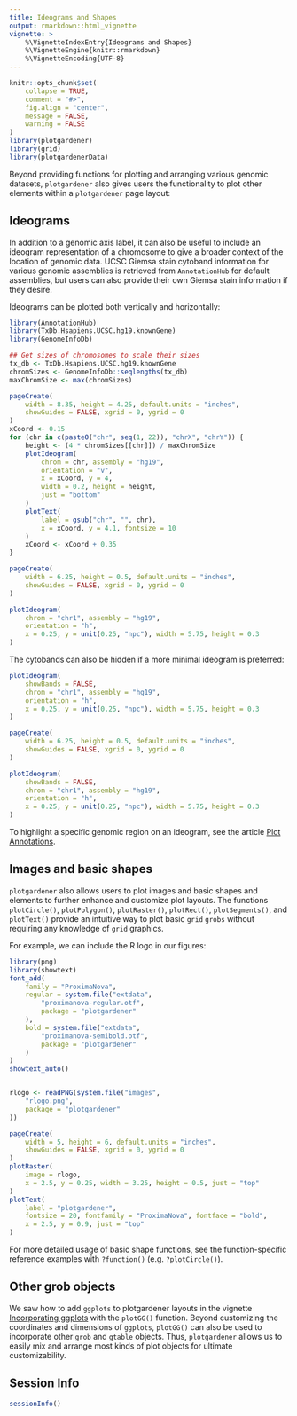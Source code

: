 ```yaml
---
title: Ideograms and Shapes
output: rmarkdown::html_vignette
vignette: >
    %\VignetteIndexEntry{Ideograms and Shapes}
    %\VignetteEngine{knitr::rmarkdown}
    %\VignetteEncoding{UTF-8}
---
```


```r
knitr::opts_chunk$set(
    collapse = TRUE,
    comment = "#>",
    fig.align = "center",
    message = FALSE,
    warning = FALSE
)
library(plotgardener)
library(grid)
library(plotgardenerData)
```

Beyond providing functions for plotting and arranging various genomic 
datasets, `plotgardener` also gives users the functionality to plot other elements
within a `plotgardener` page layout:

## Ideograms

In addition to a genomic axis label, it can also be useful to include an 
ideogram representation of a chromosome to give a broader context of the 
location of genomic data. UCSC Giemsa stain cytoband information for various 
genomic assemblies is retrieved from `AnnotationHub` for default assemblies, 
but users can also provide their own Giemsa stain information if they desire.

Ideograms can be plotted both vertically and horizontally:
```r
library(AnnotationHub)
library(TxDb.Hsapiens.UCSC.hg19.knownGene)
library(GenomeInfoDb)

## Get sizes of chromosomes to scale their sizes
tx_db <- TxDb.Hsapiens.UCSC.hg19.knownGene
chromSizes <- GenomeInfoDb::seqlengths(tx_db)
maxChromSize <- max(chromSizes)

pageCreate(
    width = 8.35, height = 4.25, default.units = "inches",
    showGuides = FALSE, xgrid = 0, ygrid = 0
)
xCoord <- 0.15
for (chr in c(paste0("chr", seq(1, 22)), "chrX", "chrY")) {
    height <- (4 * chromSizes[[chr]]) / maxChromSize
    plotIdeogram(
        chrom = chr, assembly = "hg19",
        orientation = "v",
        x = xCoord, y = 4,
        width = 0.2, height = height,
        just = "bottom"
    )
    plotText(
        label = gsub("chr", "", chr),
        x = xCoord, y = 4.1, fontsize = 10
    )
    xCoord <- xCoord + 0.35
}
```

```r
pageCreate(
    width = 6.25, height = 0.5, default.units = "inches",
    showGuides = FALSE, xgrid = 0, ygrid = 0
)

plotIdeogram(
    chrom = "chr1", assembly = "hg19",
    orientation = "h",
    x = 0.25, y = unit(0.25, "npc"), width = 5.75, height = 0.3
)
```

The cytobands can also be hidden if a more minimal ideogram is preferred:

```r
plotIdeogram(
    showBands = FALSE,
    chrom = "chr1", assembly = "hg19",
    orientation = "h",
    x = 0.25, y = unit(0.25, "npc"), width = 5.75, height = 0.3
)
```

```r
pageCreate(
    width = 6.25, height = 0.5, default.units = "inches",
    showGuides = FALSE, xgrid = 0, ygrid = 0
)

plotIdeogram(
    showBands = FALSE,
    chrom = "chr1", assembly = "hg19",
    orientation = "h",
    x = 0.25, y = unit(0.25, "npc"), width = 5.75, height = 0.3
)
```

To highlight a specific genomic region on an ideogram, see the 
article [Plot Annotations](annotations.html#genomic-region-highlights-and-zooms-1). 

## Images and basic shapes

`plotgardener` also allows users to plot images and basic shapes and elements to 
further enhance and customize plot layouts. The functions `plotCircle()`, 
`plotPolygon()`, `plotRaster()`, `plotRect()`, `plotSegments()`, 
and `plotText()` provide an intuitive way to plot basic `grid` `grobs` 
without requiring any knowledge of `grid` graphics.

For example, we can include the R logo in our figures:

```r
library(png)
library(showtext)
font_add(
    family = "ProximaNova",
    regular = system.file("extdata",
        "proximanova-regular.otf",
        package = "plotgardener"
    ),
    bold = system.file("extdata",
        "proximanova-semibold.otf",
        package = "plotgardener"
    )
)
showtext_auto()


rlogo <- readPNG(system.file("images",
    "rlogo.png",
    package = "plotgardener"
))

pageCreate(
    width = 5, height = 6, default.units = "inches",
    showGuides = FALSE, xgrid = 0, ygrid = 0
)
plotRaster(
    image = rlogo,
    x = 2.5, y = 0.25, width = 3.25, height = 0.5, just = "top"
)
plotText(
    label = "plotgardener",
    fontsize = 20, fontfamily = "ProximaNova", fontface = "bold",
    x = 2.5, y = 0.9, just = "top"
)
```

For more detailed usage of basic shape functions, see the function-specific 
reference examples with `?function()` (e.g. `?plotCircle()`).

## Other grob objects

We saw how to add `ggplots` to plotgardener layouts in the 
vignette [Incorporating ggplots](incorporating_ggplots.html) with the
`plotGG()` function. Beyond customizing the coordinates and dimensions of
`ggplots`, `plotGG()` can also be used to incorporate other `grob` and
`gtable` objects. Thus, `plotgardener` allows us to easily mix and arrange most
kinds of plot objects for ultimate customizability.

## Session Info
```r
sessionInfo()
```

